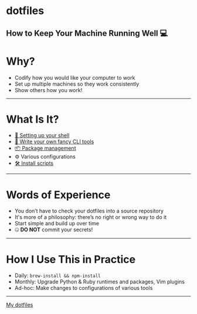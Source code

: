# dotfiles

How to Keep Your Machine Running Well 💻
---
# Why?

* Codify how you would like your computer to work
* Set up multiple machines so they work consistently
* Show others how you work!
---
# What Is It?

* [🐚 Setting up your shell](https://github.com/gsong/dotfiles/tree/master/bashrc.d)
* [🤖 Write your own fancy CLI tools](https://github.com/gsong/dotfiles/tree/master/bin)
* [📦 Package management](https://github.com/gsong/dotfiles/blob/master/Brewfile)
* ⚙ Various configurations
* [🛠 Install scripts](https://github.com/gsong/dotfiles/blob/master/install.sh)
---
# Words of Experience

* You don’t have to check your dotfiles into a source repository
* It's more of a philosophy: there’s no right or wrong way to do it
* Start simple and build up over time
* 🤐 **DO NOT** commit your secrets!
---
# How I Use This in Practice

* Daily: `brew-install && npm-install`
* Monthly: Upgrade Python & Ruby runtimes and packages, Vim plugins
* Ad-hoc: Make changes to configurations of various tools
---
[My dotfiles](https://github.com/gsong/dotfiles)
